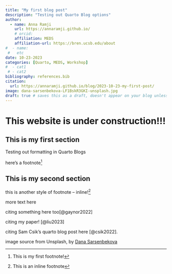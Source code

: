```yaml
---
title: "My first blog post"
description: "Testing out Quarto Blog options"
author:
  - name: Anna Ramji
    url: https://annaramji.github.io/
    # orcid: 
    affiliation: MEDS
    affiliation-url: https://bren.ucsb.edu/about
#  - name:
 #   etc
date: 10-23-2023
categories: [Quarto, MEDS, Workshop]
#  - cat1
 # - cat2
bibliography: references.bib
citation: 
  url: https://annaramji.github.io/blog/2023-10-23-my-first-post/
image: dana-sarsenbekova-LF1BskR3GKI-unsplash.jpg
draft: true # saves this as a draft, doesn't appear on your blog unless you send someone a direct link
---
```


# This website is under construction!!!

## This is my first section

Testing out formatting in Quarto Blogs

here's a footnote[^1]

[^1]: This is my first footnote!

## This is my second section

this is another style of footnote -- inline![^2]

[^2]: This is an inline footnote

more text here

citing something here too[@gaynor2022]

citing my paper! [@liu2023]

citing Sam Csik's quarto blog post here [@csik2022].

image source from Unsplash, by [Dana Sarsenbekova](https://unsplash.com/photos/a-snow-covered-mountain-with-houses-in-the-foreground-LF1BskR3GKI)
